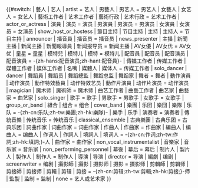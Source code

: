 {{#switch: {{{1|}}}
| 藝人 | 艺人 | artist = 艺人
| 男藝人 | 男艺人 = 男艺人
| 女藝人 | 女艺人 = 女艺人
| 藝術工作者 | 艺术工作者 | 藝術行政 | 艺术行政 = 艺术工作者
<!-- 電視 / 電影 / 舞台劇演出 -->
| actor_or_actress | 演員 | 演员 = 演员
| 男演員 | 男演员 = 男演员
| 女演員 | 女演员 = 女演员
| show_host_or_hostess | 節目主持 | 节目主持 | 主持 | 主持人 = 节目主持
| announcer | 播音員 | 播音员 = 播音员
| news_presenter | 主播 | 新聞主播 | 新闻主播 | 新聞報導員 | 新闻报导员 = 新闻主播
| AV女優 | AV女优 = AV女优
| 童星 = 童星
| 模特兒 | 模特儿 | 模特 = 模特儿
| 配音員 | 配音员 | 配音演员 | 配音演員 = -{zh-hans:配音演员;zh-hant:配音員}-
| 傳媒工作者 | 传媒工作者 | 媒體工作者 | 媒体工作者 | 名嘴 | 媒體人 | 媒体人 = 传媒工作者
| solo_dancer | dancer | 舞蹈員 | 舞蹈员 | 舞蹈總監 | 舞蹈总监 | 舞蹈家 | 舞者 = 舞者
| 動作演員 | 动作演员 | 動作特效藝員 | 动作特效艺员 | 動作片演員 | 动作片演员 = 动作演员
| magician | 魔术师 | 魔術師 = 魔术师
| 曲艺工作者 | 曲藝工作者 | 曲艺家 | 曲藝家 = 曲艺家
<!-- 音樂 -->
| solo_singer | 歌手 = 歌手
| 男歌手 = 男歌手
| 女歌手 = 女歌手
| group_or_band | 組合 | 组合 = 组合
| cover_band | 樂團 | 乐团 | 樂団 | 樂隊 | 乐队 = -{zh-cn:乐队;zh-tw:樂團;zh-hk:樂隊}-
| 樂手 | 乐手 | 演奏者 = 演奏者
| 傳統音樂 | 传统音乐 = 传统音乐
| classical_ensemble | 古典樂團 | 古典乐团 = 古典乐团
| 詞曲作家 | 词曲作家 = 词曲作家
| 作曲人 | 作曲家 = 作曲家
| 編曲人 | 编曲人 = 编曲人
| 作词人 | 作詞人 | 填詞人 | 填词人 = -{zh-cn:作词;zh-tw:作詞;zh-hk:填詞;}-人
| 曲作家 = 曲作家
| non_vocal_instrumentalist | 音樂家 | 音乐家 = 音乐家
<!-- 幕後 -->
| non_performing_personnel | 幕後 | 幕后 = 幕后
| 制片人 | 製片人 | 製作人 | 制作人 = 制作人
| 導演 | 导演 | director = 导演
| 編劇 | 编剧 | screenwriter = 编剧
| 攝影師 | 攝影 | 摄影师 | 摄影 = 摄影师
| 剪輯師 | 剪辑师 | 剪接師 | 剪接师 | 剪輯 | 剪辑 | 剪接 = -{zh-cn:剪辑;zh-tw:剪輯;zh-hk:剪接;}-师
| 監製 | 监制 = 监制
| none = 艺人或艺术家
}}<noinclude>{{Documentation}}</noinclude>